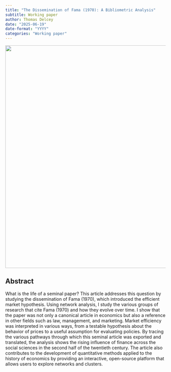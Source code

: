 ```yaml
---
title: "The Dissemination of Fama (1970): A Bibliometric Analysis"
subtitle: Working paper
author: Thomas Delcey
date: "2025-06-19"
date-format: "YYYY"
categories: "Working paper"
---
```


![](picture.jpg){width=700 fig-align="center"}

## Abstract

What is the life of a seminal paper? This article addresses this question by studying the dissemination of Fama (1970), which introduced the efficient market hypothesis. Using network analysis, I study the various groups of research that cite Fama (1970) and how they evolve over time. I show that the paper was not only a canonical article in economics but also a reference in other fields such as law, management, and marketing. Market efficiency was interpreted in various ways, from a testable hypothesis about the behavior of prices to a useful assumption for evaluating policies. By tracing the various pathways through which this seminal article was exported and translated, the analysis shows the rising influence of finance across the social sciences in the second half of the twentieth century. The article also contributes to the development of quantitative methods applied to the history of economics by providing an interactive, open-source platform that allows users to explore networks and clusters.

<!-- ## Published In -->

<!-- This article is forthcoming in the *History of Political Economy*. [Link](https://doi.org/10.1215/00182702-11242749) -->

